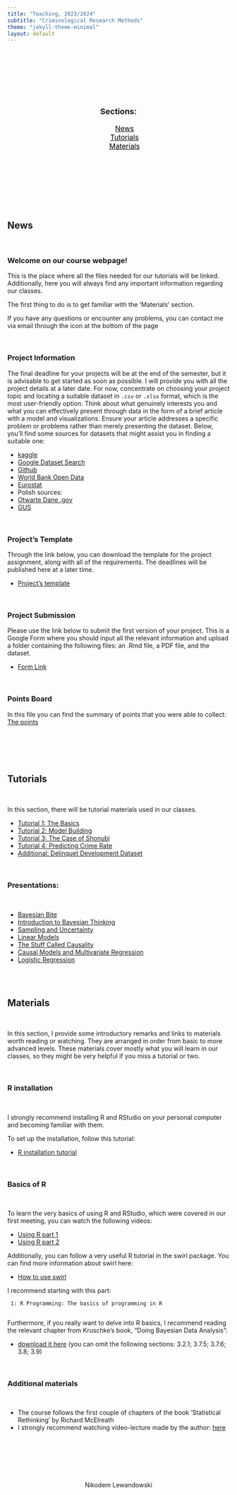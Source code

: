```yaml
---
title: "Teaching, 2023/2024"
subtitle: "Criminological Research Methods"
theme: "jekyll-theme-minimal"
layout: default
---
```


<head>

<meta charset="utf-8">
<meta name="viewport" content="width=device-width, initial-scale=1">
<link rel="stylesheet" href="https://cdnjs.cloudflare.com/ajax/libs/font-awesome/4.7.0/css/font-awesome.min.css">


<style>
#toc_container {
    background: transparent; /* Set the background to transparent */
    border: none;
    padding: 10px; /* Add padding to create space between content and box */
    max-width: 400px; /* Set a maximum width for the container */
    margin: 50px auto; /* Center the container horizontally using margin: 0 auto; */
    text-align: center;
}

.toc_title {
    font-size: 18px;
    font-weight: 700;
    text-align: center;
}

#toc_container li, #toc_container ul, #toc_container ul li{
    list-style: outside none none !important;
    font-size: 16px;        
}

#toc_container a {
    color: #000;
}
</style>

</head>


&nbsp; <br>
&nbsp; <br>
&nbsp; <br>


<div id="toc_container">
<p class="toc_title">Sections:</p>
<ul class="toc_list">
<li><a href="#news">News</a></li>
<li><a href="#tutorials">Tutorials</a></li>
<li><a href="#materials">Materials</a></li>
</ul>
</div>


&nbsp; <br>
&nbsp; <br>
&nbsp; <br>


<h2 id="news">News</h2>

&nbsp; <br>


### Welcome on our course webpage!

This is the place where all the files needed for our tutorials will be linked. Additionally, here you will always find any important information regarding our classes.

The first thing to do is to get familiar with the 'Materials' section.

If you have any questions or encounter any problems, you can contact me via email through the icon at the bottom of the page


&nbsp; <br>



### Project Information

The final deadline for your projects will be at the end of the semester, but it is advisable to get started as soon as possible. I will provide you with all the project details at a later date. For now, concentrate on choosing your project topic and locating a suitable dataset in `.csv` or `.xlsx` format, which is the most user-friendly option. Think about what genuinely interests you and what you can effectively present through data in the form of a brief article with a model and visualizations. Ensure your article addresses a specific problem or problems rather than merely presenting the dataset. Below, you'll find some sources for datasets that might assist you in finding a suitable one:


- <a href="https://www.kaggle.com/datasets">kaggle</a>         
- <a href="https://datasetsearch.research.google.com/">Google Dataset Search</a>        
- <a href="https://github.com/search?q=dataset+&type=repositories">Github</a> 
- <a href=" https://data.worldbank.org/">World Bank Open Data</a> 
- <a href="https://ec.europa.eu/eurostat/web/main/data/database">Eurostat</a>       
- Polish sources:      
- <a href="https://dane.gov.pl/pl">Otwarte Dane .gov</a>         
- <a href="https://stat.gov.pl/banki-i-bazy-danych/">GUS</a>           


&nbsp; <br>

### Project's Template

Through the link below, you can download the template for the project assignment, along with all of the requirements. The deadlines will be published here at a later time.

- <a href="https://github.com/Niklewa/Niklewa.github.io/raw/main/materials/projectsTemplate.zip">Project's template</a>

&nbsp; <br>

### Project Submission

Please use the link below to submit the first version of your project. This is a Google Form where you should input all the relevant information and upload a folder containing the following files: an .Rmd file, a PDF file, and the dataset.

- <a href="https://docs.google.com/forms/d/e/1FAIpQLSfWzhZg9AWULkeuGVBtpikJQ7qSd49Cih-GvU8ZQMDZgHogcQ/viewform?usp=sf_link">Form Link</a>

&nbsp; <br>


### Points Board

In this file you can find the summary of points that you were able to collect: <a href="https://github.com/Niklewa/Niklewa.github.io/raw/main/materials/pointsCrim2805.pdf">The points</a>


&nbsp; <br>



&nbsp; <br>
&nbsp; <br>

<h2 id="tutorials">Tutorials</h2>

&nbsp; <br>

In this section, there will be tutorial materials used in our classes.

- <a href="https://github.com/Niklewa/Niklewa.github.io/raw/main/materials/crimTut1.zip">Tutorial 1: The Basics</a>
- <a href="https://github.com/Niklewa/Niklewa.github.io/raw/main/materials/ModelsFirstStab.zip">Tutorial 2: Model Building</a>
- <a href="https://github.com/Niklewa/Niklewa.github.io/raw/main/materials/shonubi.zip">Tutorial 3: The Case of Shonubi</a>
- <a href="https://github.com/Niklewa/Niklewa.github.io/raw/main/materials/firstModel.zip">Tutorial 4: Predicting Crime Rate</a>
- <a href="https://github.com/Niklewa/Niklewa.github.io/raw/main/materials/tut2CambridgeDataset.zip">Additional: Delinquet Development Dataset</a>



&nbsp; <br>

### Presentations:

&nbsp; <br>


- <a href="https://github.com/Niklewa/Niklewa.github.io/raw/main/materials/crim/crim0.pdf">Bayesian Bite</a>
- <a href="https://github.com/Niklewa/Niklewa.github.io/raw/main/materials/crim/crim1.pdf">Introduction to Bayesian Thinking</a>
- <a href="https://github.com/Niklewa/Niklewa.github.io/raw/main/materials/crim/crim2.pdf">Sampling and Uncertainty</a>
- <a href="https://github.com/Niklewa/Niklewa.github.io/raw/main/materials/crim/crim3.pdf">Linear Models</a>
- <a href="https://github.com/Niklewa/Niklewa.github.io/raw/main/materials/crim/crim4.pdf">The Stuff Called Causality</a>
- <a href="https://github.com/Niklewa/Niklewa.github.io/raw/main/materials/crim/crim5.pdf">Causal Models and Multivariate Regression
</a>
- <a href="https://github.com/Niklewa/Niklewa.github.io/raw/main/materials/crim/crim6.pdf">Logistic Regression</a>

&nbsp; <br>
&nbsp; <br>

<h2 id="materials">Materials</h2>

&nbsp; <br>


In this section, I provide some introductory remarks and links to materials worth reading or watching. They are arranged in order from basic to more advanced levels. These materials cover mostly what you will learn in our classes, so they might be very helpful if you miss a tutorial or two.

&nbsp; <br>

### R installation

&nbsp; <br>

I strongly recommend installing R and RStudio on your personal computer and becoming familiar with them.

To set up the installation, follow this tutorial:

- <a href="https://www.youtube.com/watch?v=YrEe2TLr3MI">R installation tutorial</a>



&nbsp; <br>

### Basics of R 

&nbsp; <br>

To learn the very basics of using R and RStudio, which were covered in our first meeting, you can watch the following videos:

- <a href="https://www.youtube.com/watch?v=FIrsOBy5k58">Using R part 1</a>           
- <a href="https://www.youtube.com/watch?v=FY8BISK5DpM ">Using R part 2</a>


Additionally, you can follow a very useful R tutorial in the swirl package. You can find more information about swirl here:


-  <a href="https://swirlstats.com/students.html">How to use swirl</a>

I recommend starting with this part:

     1: R Programming: The basics of programming in R
     

Furthermore, if you really want to delve into R basics, I recommend reading the relevant chapter from Kruschke's book, "Doing Bayesian Data Analysis": 


- <a href="https://github.com/Niklewa/Niklewa.github.io/raw/main/materials/Ch3_Kruschke.pdf">download it here</a> (you can omit the following sections: 3.2.1; 3.7.5; 3.7.6; 3.8; 3.9)




&nbsp; <br>

### Additional materials

&nbsp; <br>


- The course follows the first couple of chapters of the book 'Statistical Rethinking' by Richard McElreath
- I strongly recommend watching video-lecture made by the author:  <a href="https://www.youtube.com/playlist?list=PLDcUM9US4XdPz-KxHM4XHt7uUVGWWVSus">here</a>




&nbsp; <br>
&nbsp; <br>
&nbsp; <br>
&nbsp; <br>
&nbsp; <br>



<div class="footer">  
<center>

<p style="text-align:center;font-size:14px">Nikodem Lewandowski</p>  
&nbsp; &nbsp; <a href=mailto:"nikodemlewandowski@gmail.com/"><i class="fa fa-envelope" style="font-size:18px;color:grey"></i></a> &nbsp; &nbsp;
<a href="https://github.com/Niklewa"><i class="fa fa-github" style="font-size:18px;color:grey"></i></a> &nbsp; &nbsp;
<a href="https://www.linkedin.com/in/nikodem-lewandowski-96b482244/"><i class="fa fa-linkedin-square" style="font-size:18px;color:grey"></i></a> &nbsp; &nbsp;
<a href="https://www.facebook.com/nikodem.lewandowski.754"><i class="fa fa-facebook-f" style="font-size:18px;color:grey"></i></a> &nbsp; &nbsp;

 
</center>
</div>  















